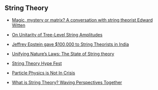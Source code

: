 ## String Theory

- [Magic, mystery or matrix? A conversation with string theorist Edward Witten](https://www.joachim-herz-stiftung.de/en/about-us/prices/hamburg-prize-for-theoretical-physics/edward-witten)
- [On Unitarity of Tree-Level String Amplitudes](https://arxiv.org/abs/2201.11575)

- [Jeffrey Epstein gave $100,000 to String Theorists in India](https://cerncourier.com/a/endowment-reward-for-string-theorists/)

- [Unifying Nature's Laws: The State of String theory](https://www.youtube.com/watch?v=UjDxk9ZnYJQ)
- [String Theory Hype Fest](https://www.math.columbia.edu/~woit/wordpress/?p=13770)

- [Particle Physics is Not In Crisis](https://www.youtube.com/watch?v=d7zF_pDRgaM)

- [What is String Theory? Waving Perspectives Together](https://online.kitp.ucsb.edu/online/strings24/)